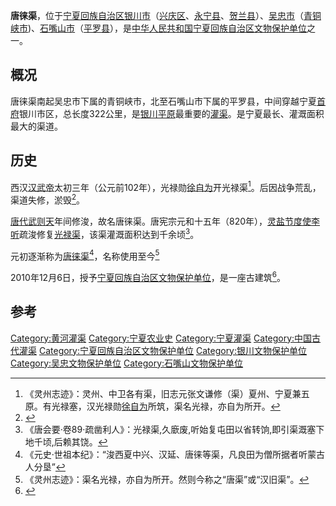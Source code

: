 {{Coord|38.471009|106.254411|source:GoogleMaps|display=title}}
{{文物保护单位
| 级别 = 省级
| 省区市 = 宁夏回族自治区
| 图片 = 
| 名称 = 唐徕渠
| 编号 = 4-27
| 分类 = 古建筑
| 时代 = 汉
| 所在 = [[宁夏回族自治区|宁夏回族自治区]][[银川市|银川市]]（[[兴庆区|兴庆区]]、[[永宁县|永宁县]]、[[贺兰县|贺兰县]]）、[[吴忠市|吴忠市]]（[[青铜峡市|青铜峡市]])、[[石嘴山市|石嘴山市]]（[[平罗县|平罗县]]）
| 登录 = 2010年12月6日
}}
'''唐徕渠'''，位于[[宁夏回族自治区|宁夏回族自治区]][[银川市|银川市]]（[[兴庆区|兴庆区]]、[[永宁县|永宁县]]、[[贺兰县|贺兰县]]）、[[吴忠市|吴忠市]]（[[青铜峡市|青铜峡市]])、[[石嘴山市|石嘴山市]]（[[平罗县|平罗县]]），是[[中华人民共和国|中华人民共和国]][[宁夏回族自治区文物保护单位|宁夏回族自治区文物保护单位]]之一。
== 概况 ==
唐徕渠南起吴忠市下属的青铜峡市，北至石嘴山市下属的平罗县，中间穿越宁夏[[首府|首府]]银川市区，总长度322公里，是[[银川平原|银川平原]]最重要的[[灌渠|灌渠]]。是宁夏最长、灌溉面积最大的渠道。

== 历史 ==
西汉[[汉武帝|汉武帝]]太初三年（公元前102年），光禄勋[[徐自为|徐自为]]开光禄渠<ref>《灵州志迹》：灵州、中卫各有渠，旧志元张文谦修（渠）夏州、宁夏兼五原。有光禄塞，汉光禄勋[[徐自为|徐自为]]所筑，渠名光禄，亦自为所开。</ref>。后因战争荒乱，渠道失修，淤毁<ref>{{cite web |author1=宁夏水利厅 |title=千年唐徕 水苍苍兮景盛 |url=http://slt.nx.gov.cn/pub/NXTLQGLC/MLTL/TLWH/201809/t20180920_117692.html |website=宁夏水利厅}}</ref>。

[[唐代|唐代]][[武则天|武则天]]年间修浚，故名唐徕渠。唐宪宗元和十五年（820年），[[灵盐节度使|灵盐节度使]][[李听|李听]]疏浚修复[[光禄渠|光禄渠]]，该渠灌溉面积达到千余顷<ref>《唐会要·卷89·疏凿利人》：光禄渠,久廞废,听始复屯田以省转饷,即引渠溉塞下地千顷,后赖其饶。</ref>。

元初逐渐称为[[唐徕渠|唐徕渠]]<ref>《元史·世祖本纪》：“浚西夏中兴、汉延、唐徕等渠，凡良田为僧所据者听蒙古人分垦”</ref>，名称使用至今<ref>《灵州志迹》：渠名光禄，亦自为所开。然则今称之“唐渠”或“汉旧渠”。</ref>

2010年12月6日，授予[[宁夏回族自治区文物保护单位|宁夏回族自治区文物保护单位]]，是一座古建筑<ref>{{cite news|title=自治区重点文物保护单位|url=http://www.nxwh.gov.cn/show_heritage.asp?NewsID=744|accessdate=2012-05-13|newspaper=宁夏文化网}}{{dead link|date=2017年12月 |bot=InternetArchiveBot |fix-attempted=yes }}</ref>。

== 参考 ==
{{reflist}}

{{宁夏小作品}}
{{吴忠市境内的宁夏回族自治区文物保护单位}}
{{宁夏引黄古灌区渠道}}
{{Chinese building-stub}}
[[Category:黄河灌渠|Category:黄河灌渠]]
[[Category:宁夏农业史|Category:宁夏农业史]]
[[Category:宁夏灌渠|Category:宁夏灌渠]]
[[Category:中国古代灌渠|Category:中国古代灌渠]]
[[Category:宁夏回族自治区文物保护单位|Category:宁夏回族自治区文物保护单位]]
[[Category:银川文物保护单位|Category:银川文物保护单位]]
[[Category:吴忠文物保护单位|Category:吴忠文物保护单位]]
[[Category:石嘴山文物保护单位|Category:石嘴山文物保护单位]]